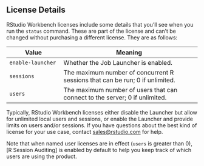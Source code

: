 ## License Details

RStudio Workbench licenses include some details that you'll see when you run the `status` command. These are part of the license and can't be changed without purchasing a different license. They are as follows: 

| Value                | Meaning                                            |
| -------------------- | -------------------------------------------------- |
| `enable-launcher`    | Whether the Job Launcher is enabled.               |
| `sessions`           | The maximum number of concurrent R sessions that can be run; 0 if unlimited. |
| `users`              | The maximum number of users that can connect to the server; 0 if unlimited. |

Typically, RStudio Workbench licenses either disable the Launcher but allow for unlimited local users and sessions, or enable the Launcher and provide limits on users and/or sessions. If you have questions about the best kind of license for your use case, contact <sales@rstudio.com> for help.

Note that when named user licenses are in effect (`users` is greater than 0), [R Session Auditing] is enabled by default to help you keep track of which users are using the product.


